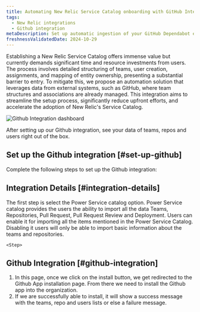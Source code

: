 ```yaml
---
title: Automating New Relic Service Catalog onboarding with GitHub Integration to enhance user adoption
tags:
  - New Relic integrations
  - Github integration
metaDescription: Set up automatic ingestion of your GitHub Dependabot events by using webhook for ongoing ingestion.
freshnessValidatedDate: 2024-10-29
---
```



Establishing a New Relic Service Catalog offers immense value but currently demands significant time and resource investments from users. The process involves detailed structuring of teams, user creation, assignments, and mapping of entity ownership, presenting a substantial barrier to entry. To mitigate this, we propose an automation solution that leverages data from external systems, such as GitHub, where team structures and associations are already managed. This integration aims to streamline the setup process, significantly reduce upfront efforts, and accelerate the adoption of New Relic's Service Catalog.

<img
  title="Github Integration dashboard"
  alt="Github Integration dashboard"
  src="/images/github-integration-screenshot.webp"
/>

<figcaption>
After setting up our Github integration, see your data of teams, repos and users right out of the box.
</figcaption>


## Set up the Github integration [#set-up-github]

Complete the following steps to set up the Github integration:

<Steps>
<Step>

## Integration Details [#integration-details]

The first step is select the Power Service catalog option. Power Service catalog provides the users the ability to import all the data Teams, Repositories, Pull Request, Pull Request Review and Deployment.
Users can enable it for importing all the items mentioned in the Power Service Catalog. Disabling it users will only be able to import basic information about the teams and repositories.
    </Step>

    <Step>

## Github Integration [#github-integration]

1. In this page, once we click on the install button, we get redirected to the Github App installation page. From there we need to install the Github app into the organization.
2. If we are successfully able to install, it will show a success message with the teams, repo and users lists or else a failure message.
    </Step>
    
</Steps>